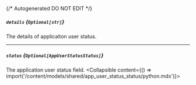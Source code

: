 {/* Autogenerated DO NOT EDIT  */}

##### `details` *{`Optional[str]`}*
The details of applicaiton user status.

---
##### `status` *{`Optional[AppUserStatusStatus]`}*
The application user status field.
<Collapsible content={() => import('/content/models/shared/app_user_status_status/python.mdx')}>
</Collapsible>

